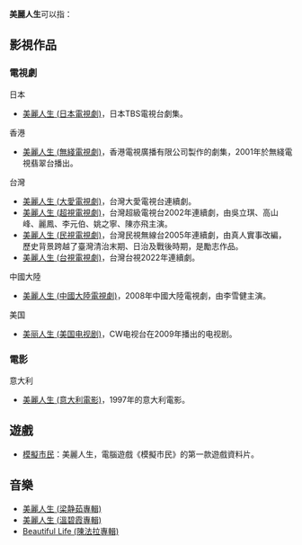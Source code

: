 '''美麗人生'''可以指：
==影視作品==
===電視劇===
日本
*[[美麗人生_(日本電視劇)|美麗人生 (日本電視劇)]]，日本TBS電視台劇集。
香港
*[[美麗人生_(無綫電視劇)|美麗人生 (無綫電視劇)]]，香港電視廣播有限公司製作的劇集，2001年於無綫電視翡翠台播出。
台灣
*[[美麗人生_(大愛電視劇)|美麗人生 (大愛電視劇)]]，台灣大愛電視台連續劇。
*[[美麗人生_(超視電視劇)|美麗人生 (超視電視劇)]]，台灣超級電視台2002年連續劇，由吳立琪、高山峰、麗鳳、李元伯、姚之寧、陳亦飛主演。
*[[美麗人生_(民視電視劇)|美麗人生 (民視電視劇)]]，台灣民視無線台2005年連續劇，由真人實事改編，歷史背景跨越了臺灣清治末期、日治及戰後時期，是勵志作品。
*[[美麗人生_(台視電視劇)|美麗人生 (台視電視劇)]]，台灣台視2022年連續劇。
中國大陸
*[[美麗人生_(中國大陸電視劇)|美麗人生 (中國大陸電視劇)]]，2008年中國大陸電視劇，由李雪健主演。
美国
*[[美丽人生_(美国电视剧)|美丽人生 (美国电视剧)]]，CW电视台在2009年播出的电视剧。

===電影===
意大利
*[[美麗人生_(意大利電影)|美麗人生 (意大利電影)]]，1997年的意大利電影。

==遊戲==
*[[模擬市民|模擬市民]]：美麗人生，電腦遊戲《模擬市民》的第一款遊戲資料片。
==音樂==
*[[美麗人生_(梁静茹專輯)|美麗人生 (梁静茹專輯)]]
*[[美麗人生_(溫碧霞專輯)|美麗人生 (溫碧霞專輯)]]
*[[Beautiful_Life_(陳法拉專輯)|Beautiful Life (陳法拉專輯)]]
{{disambiguation|Cat=四字作品消歧义}}